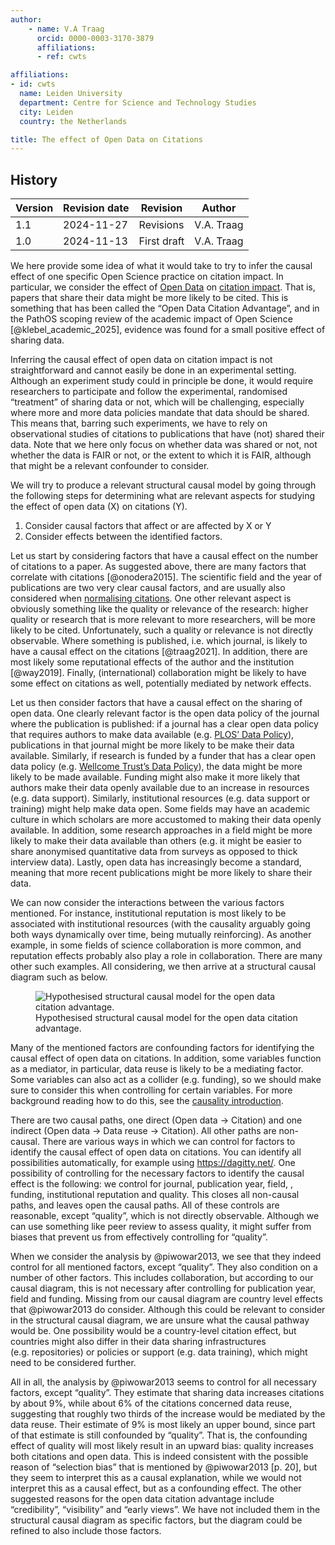 ```yaml
---
author:
    - name: V.A Traag
      orcid: 0000-0003-3170-3879
      affiliations:
      - ref: cwts

affiliations:
- id: cwts
  name: Leiden University
  department: Centre for Science and Technology Studies
  city: Leiden
  country: the Netherlands

title: The effect of Open Data on Citations
---
```


::: {.callout collapse="true"}
## History

| Version | Revision date | Revision    | Author     |
|---------|---------------|-------------|------------|
| 1.1     | 2024-11-27    | Revisions   | V.A. Traag |
| 1.0     | 2024-11-13    | First draft | V.A. Traag |
:::

We here provide some idea of what it would take to try to infer the causal effect of one specific Open Science practice on citation impact. In particular, we consider the effect of [Open Data](../1_open_science/prevalence_open_fair_data_practices.qmd) on [citation impact](../2_academic_impact/citation_impact.qmd). That is, papers that share their data might be more likely to be cited. This is something that has been called the "Open Data Citation Advantage", and in the PathOS scoping review of the academic impact of Open Science [@klebel_academic_2025], evidence was found for a small positive effect of sharing data.

Inferring the causal effect of open data on citation impact is not straightforward and cannot easily be done in an experimental setting. Although an experiment study could in principle be done, it would require researchers to participate and follow the experimental, randomised "treatment" of sharing data or not, which will be challenging, especially where more and more data policies mandate that data should be shared. This means that, barring such experiments, we have to rely on observational studies of citations to publications that have (not) shared their data. Note that we here only focus on whether data was shared or not, not whether the data is FAIR or not, or the extent to which it is FAIR, although that might be a relevant confounder to consider.

We will try to produce a relevant structural causal model by going through the following steps for determining what are relevant aspects for studying the effect of open data (X) on citations (Y).

1.  Consider causal factors that affect or are affected by X or Y
2.  Consider effects between the identified factors.

Let us start by considering factors that have a causal effect on the number of citations to a paper. As suggested above, there are many factors that correlate with citations [@onodera2015]. The scientific field and the year of publications are two very clear causal factors, and are usually also considered when [normalising citations](../2_academic_impact/citation_impact.qmd#avg.-total-normalised-citations-mncs-tncs). One other relevant aspect is obviously something like the quality or relevance of the research: higher quality or research that is more relevant to more researchers, will be more likely to be cited. Unfortunately, such a quality or relevance is not directly observable. Where something is published, i.e. which journal, is likely to have a causal effect on the citations [@traag2021]. In addition, there are most likely some reputational effects of the author and the institution [@way2019]. Finally, (international) collaboration might be likely to have some effect on citations as well, potentially mediated by network effects.

Let us then consider factors that have a causal effect on the sharing of open data. One clearly relevant factor is the open data policy of the journal where the publication is published: if a journal has a clear open data policy that requires authors to make data available (e.g. [PLOS’ Data Policy](https://journals.plos.org/plosone/s/data-availability)), publications in that journal might be more likely to be make their data available. Similarly, if research is funded by a funder that has a clear open data policy (e.g. [Wellcome Trust’s Data Policy](https://wellcome.org/grant-funding/guidance/policies-grant-conditions/data-software-materials-management-and-sharing-policy)), the data might be more likely to be made available. Funding might also make it more likely that authors make their data openly available due to an increase in resources (e.g. data support). Similarly, institutional resources (e.g. data support or training) might help make data open. Some fields may have an academic culture in which scholars are more accustomed to making their data openly available. In addition, some research approaches in a field might be more likely to make their data available than others (e.g. it might be easier to share anonymised quantitative data from surveys as opposed to thick interview data). Lastly, open data has increasingly become a standard, meaning that more recent publications might be more likely to share their data.

We can now consider the interactions between the various factors mentioned. For instance, institutional reputation is most likely to be associated with institutional resources (with the causality arguably going both ways dynamically over time, being mutually reinforcing). As another example, in some fields of science collaboration is more common, and reputation effects probably also play a role in collaboration. There are many other such examples. All considering, we then arrive at a structural causal diagram such as below.

![Hypothesised structural causal model for the open data citation advantage.](figures/ODCA_model.png){#fig-ODCA-model}

Many of the mentioned factors are confounding factors for identifying the causal effect of open data on citations. In addition, some variables function as a mediator, in particular, data reuse is likely to be a mediating factor. Some variables can also act as a collider (e.g. funding), so we should make sure to consider this when controlling for certain variables. For more background reading how to do this, see the [causality introduction](https://intro-causality).

There are two causal paths, one direct (Open data $\rightarrow$ Citation) and one indirect (Open data $\rightarrow$ Data reuse $\rightarrow$ Citation). All other paths are non-causal. There are various ways in which we can control for factors to identify the causal effect of open data on citations. You can identify all possibilities automatically, for example using <https://dagitty.net/>. One possibility of controlling for the necessary factors to identify the causal effect is the following: we control for journal, publication year, field, , funding, institutional reputation and quality. This closes all non-causal paths, and leaves open the causal paths. All of these controls are reasonable, except "quality", which is not directly observable. Although we can use something like peer review to assess quality, it might suffer from biases that prevent us from effectively controlling for "quality".

When we consider the analysis by @piwowar2013, we see that they indeed control for all mentioned factors, except "quality". They also condition on a number of other factors. This includes collaboration, but according to our causal diagram, this is not necessary after controlling for publication year, field and funding. Missing from our causal diagram are country level effects that @piwowar2013 do consider. Although this could be relevant to consider in the structural causal diagram, we are unsure what the causal pathway would be. One possibility would be a country-level citation effect, but countries might also differ in their data sharing infrastructures (e.g. repositories) or policies or support (e.g. data training), which might need to be considered further.

All in all, the analysis by @piwowar2013 seems to control for all necessary factors, except "quality". They estimate that sharing data increases citations by about 9%, while about 6% of the citations concerned data reuse, suggesting that roughly two thirds of the increase would be mediated by the data reuse. Their estimate of 9% is most likely an upper bound, since part of that estimate is still confounded by "quality". That is, the confounding effect of quality will most likely result in an upward bias: quality increases both citations and open data. This is indeed consistent with the possible reason of "selection bias" that is mentioned by @piwowar2013 [p. 20], but they seem to interpret this as a causal explanation, while we would not interpret this as a causal effect, but as a confounding effect. The other suggested reasons for the open data citation advantage include "credibility", "visibility" and "early views". We have not included them in the structural causal diagram as specific factors, but the diagram could be refined to also include those factors.